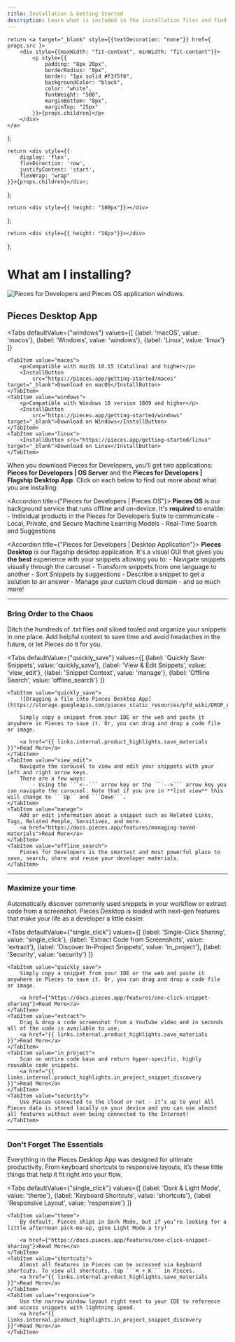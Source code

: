 ```yaml
---
title: Installation & Getting Started
description: Learn what is included in the installation files and find the right set of instructions for your operating system.
---
```


<link rel="canonical" href="https://docs.pieces.app/installation-getting-started/what-am-i-installing" />

    return <a target="_blank" style={{textDecoration: "none"}} href={ props.src }>
        <div style={{maxWidth: "fit-content", minWidth: "fit-content"}}>
            <p style={{
                padding: "8px 20px",
                borderRadius: "8px",
                border: "1px solid #f3f5f6",
                backgroundColor: "black",
                color: "white",
                fontWeight: "500",
                marginBottom: "8px",
                marginTop: "25px"
            }}>{props.children}</p>
        </div>
    </a>
};

    return <div style={{
        display: 'flex',
        flexDirection: 'row',
        justifyContent: 'start',
        flexWrap: "wrap"
    }}>{props.children}</div>;
};

    return <div style={{ height: "100px"}}></div>
};

    return <div style={{ height: "16px"}}></div>
};

# What am I installing?

![Pieces for Developers and Pieces OS application windows.](/assets/what_am_installing.png)

## Pieces Desktop App

<Tabs
    defaultValue={"windows"}
    values={[
        {label: 'macOS', value: 'macos'},
        {label: 'Windows', value: 'windows'},
        {label: 'Linux', value: 'linux'}
    ]}
>
    <TabItem value="macos">
        <p>Compatible with macOS 10.15 (Catalina) and higher</p>
        <InstallButton
            src="https://pieces.app/getting-started/macos" target="_blank">Download on macOS</InstallButton>
    </TabItem>
    <TabItem value="windows">
        <p>Compatible with Windows 10 version 1809 and higher</p>
        <InstallButton
            src="https://pieces.app/getting-started/windows" target="_blank">Download on Windows</InstallButton>
    </TabItem>
    <TabItem value="linux">
        <InstallButton src="https://pieces.app/getting-started/linux" target="_blank">Download on Linux</InstallButton>
    </TabItem>
</Tabs>


When you download Pieces for Developers, you'll get two applications: **Pieces for Developers | OS Server** and the **Pieces for Developers | Flagship Desktop App**. Click on each below to find out more about what you are installing:

<Accordion title={"Pieces for Developers | Pieces OS"}>
    **Pieces OS** is our background service that runs offline and on-device. It's **required** to enable:
        - Individual products in the Pieces for Developers Suite to communicate
        - Local, Private, and Secure Machine Learning Models
        - Real-Time Search and Suggestions
</Accordion>

<MiniSpacer></MiniSpacer>

<Accordion title={"Pieces for Developers | Desktop Application"}>
    **Pieces Desktop** is our flagship desktop application. It's a visual GUI that gives you **the best** experience with your snippets allowing you to:
    - Navigate snippets visually through the carousel
    - Transform snippets from one language to another
    - Sort Snippets by suggestions
    - Describe a snippet to get a solution to an answer
    - Manage your custom cloud domain
    - and so much more!
</Accordion>

<MiniSpacer></MiniSpacer>

---

<MiniSpacer></MiniSpacer>

### Bring Order to the Chaos
Ditch the hundreds of .txt files and siloed tooled and organize your snippets in one place. Add helpful context to save time and avoid headaches in the future, or let Pieces do it for you.

<Tabs
    defaultValue={"quickly_save"}
    values={[
        {label: 'Quickly Save Snippets', value: 'quickly_save'},
        {label: 'View & Edit Snippets', value: 'view_edit'},
        {label: 'Snippet Context', value: 'manage'},
        {label: 'Offline Search', value: 'offline_search'}
    ]}
>
    <TabItem value="quickly_save">
        ![Dragging a file into Pieces Desktop App](https://storage.googleapis.com/pieces_static_resources/pfd_wiki/DROP_A_FILE.gif)

        Simply copy a snippet from your IDE or the web and paste it anywhere in Pieces to save it. Or, you can drag and drop a code file or image.

        <a href="{{ links.internal.product_highlights.save_materials }}">Read More</a>
    </TabItem>
    <TabItem value="view_edit">
        Navigate the carousel to view and edit your snippets with your left and right arrow keys.
        There are a few ways:
            - Using the ```<--``` arrow key or the ```-->``` arrow key you can navigate the carousel. Note that if you are in **list view** this will change to ```Up`` and ```Down```.
    </TabItem>
    <TabItem value="manage">
        Add or edit information about a snippet such as Related Links, Tags, Related People, Sensitives, and more.
        <a href="https://docs.pieces.app/features/managing-saved-materials">Read More</a>
    </TabItem>
    <TabItem value="offline_search">
        Pieces for Developers is the smartest and most powerful place to save, search, share and reuse your developer materials.
    </TabItem>
</Tabs>

<MiniSpacer></MiniSpacer>

---

<MiniSpacer></MiniSpacer>

### Maximize your time
Automatically discover commonly used snippets in your workflow or extract code from a screenshot. Pieces Desktop is loaded with next-gen features that make your life as a developer a little easier.

<Tabs
    defaultValue={"single_click"}
    values={[
        {label: 'Single-Click Sharing', value: 'single_click'},
        {label: 'Extract Code from Screenshots', value: 'extract'},
        {label: 'Discover In-Project Snippets', value: 'in_project'},
        {label: 'Security', value: 'security'}
    ]}
>
    <TabItem value="quickly_save">
        Simply copy a snippet from your IDE or the web and paste it anywhere in Pieces to save it. Or, you can drag and drop a code file or image.

        <a href={"https://docs.pieces.app/features/one-click-snippet-sharing"}>Read More</a>
    </TabItem>
    <TabItem value="extract">
        Drag & drop a code screenshot from a YouTube video and in seconds all of the code is available to use.
        <a href="{{ links.internal.product_highlights.save_materials }}">Read More</a>
    </TabItem>
    <TabItem value="in_project">
        Scan an entire code base and return hyper-specific, highly reusable code snippets.
        <a href="{{ links.internal.product_highlights.in_project_snippet_discovery }}">Read More</a>
    </TabItem>
    <TabItem value="security">
        Use Pieces connected to the cloud or not - it’s up to you! All Pieces data is stored locally on your device and you can use almost all features without even being connected to the Internet!
    </TabItem>
</Tabs>

<MiniSpacer></MiniSpacer>

---

<MiniSpacer></MiniSpacer>

### Don't Forget The Essentials
Everything in the Pieces Desktop App was designed for ultimate productivity. From keyboard shortcuts to responsive layouts, it’s these little things that help it fit right into your flow.

<Tabs
    defaultValue={"single_click"}
    values={[
        {label: 'Dark & Light Mode', value: 'theme'},
        {label: 'Keyboard Shortcuts', value: 'shortcuts'},
        {label: 'Responsive Layout', value: 'responsive'}
    ]}
>
    <TabItem value="theme">
        By default, Pieces ships in Dark Mode, but if you’re looking for a little afternoon pick-me-up, give Light Mode a try!

        <a href={"https://docs.pieces.app/features/one-click-snippet-sharing"}>Read More</a>
    </TabItem>
    <TabItem value="shortcuts">
        Almost all features in Pieces can be accessed via keyboard shortcuts. To view all shortcuts, tap ```⌘ + K``` in Pieces.
        <a href="{{ links.internal.product_highlights.save_materials }}">Read More</a>
    </TabItem>
    <TabItem value="responsive">
        Use the narrow window layout right next to your IDE to reference and access snippets with lightning speed.
        <a href="{{ links.internal.product_highlights.in_project_snippet_discovery }}">Read More</a>
    </TabItem>
</Tabs>